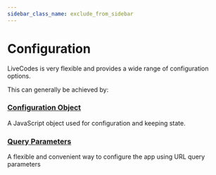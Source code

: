 ```yaml
---
sidebar_class_name: exclude_from_sidebar
---
```


# Configuration

LiveCodes is very flexible and provides a wide range of configuration options.

This can generally be achieved by:

### [Configuration Object](./configuration-object.mdx)

A JavaScript object used for configuration and keeping state.

### [Query Parameters](./query-params.mdx)

A flexible and convenient way to configure the app using URL query parameters
